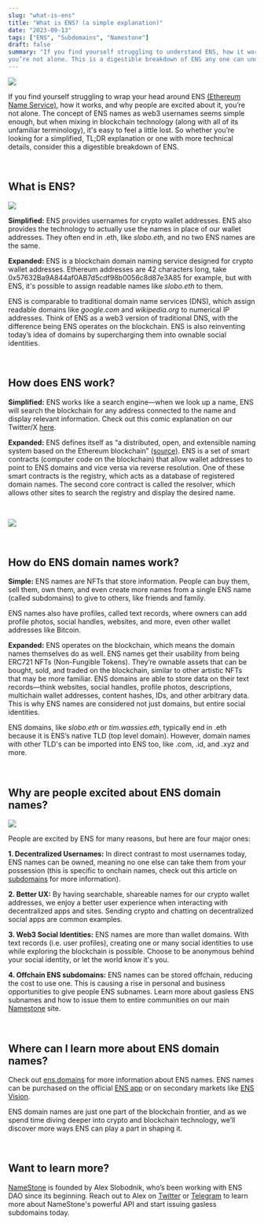 ```yaml
---
slug: "what-is-ens"
title: "What is ENS? (a simple explanation)"
date: "2023-09-13"
tags: ["ENS", "Subdomains", "Namestone"]
draft: false
summary: "If you find yourself struggling to understand ENS, how it works, and why people are excited about it,
you’re not alone. This is a digestible breakdown of ENS any one can understand."
---
```


![](https://hackmd.io/_uploads/B1CKb_CR3.png)

If you find yourself struggling to wrap your head around ENS [(Ethereum Name Service)](https://ens.domains/), how it works, and why people are excited about it,
you’re not alone. The concept of ENS names as web3 usernames seems simple enough, but when mixing in blockchain technology (along with all of its unfamiliar terminology), it's easy to feel a little lost.
So whether you’re looking for a simplified, TL;DR explanation or one with more technical details, consider this a digestible breakdown of ENS.

&nbsp;

## What is ENS?

![](https://hackmd.io/_uploads/HJg4YPRA2.png)

**Simplified:** ENS provides usernames for crypto wallet addresses. ENS also provides the technology to actually use the names in place of our wallet addresses.
They often end in .eth, like _slobo.eth_, and no two ENS names are the same.

**Expanded:** ENS is a blockchain domain naming service designed for crypto wallet addresses. Ethereum addresses
are 42 characters long, take 0x57632Ba9A844af0AB7d5cdf98b0056c8d87e3A85 for example, but with ENS, it's possible
to assign readable names like _slobo.eth_ to them.

ENS is comparable to traditional domain name services (DNS), which assign
readable domains like _google.com_ and _wikipedia.org_ to numerical IP addresses. Think of ENS as a web3
version of traditional DNS, with the difference being ENS operates on the blockchain. ENS is also
reinventing today’s idea of domains by supercharging them into ownable social identities.

&nbsp;

## How does ENS work?

**Simplified:** ENS works like a search engine—when we look up a name, ENS will search the blockchain
for any address connected to the name and display relevant information. Check out this comic explanation on our Twitter/X [here](https://x.com/namestonehq/status/1688588974900625411?s=20).

**Expanded:** ENS defines itself as “a distributed, open, and extensible naming system based on the
Ethereum blockchain” [(source)](https://docs.ens.domains/). ENS is a set of smart contracts (computer code on the
blockchain) that allow wallet addresses to point to ENS domains and vice versa via reverse resolution.
One of these smart contracts is
the registry, which acts as a database of registered domain names. The second core contract
is called the resolver, which allows other sites to search the registry and display the desired
name.

&nbsp;

![](https://hackmd.io/_uploads/BJgb_PR02.jpg)

&nbsp;

## How do ENS domain names work?

**Simple:** ENS names are NFTs that store information. People can buy them, sell them, own them,
and even create more names from a single ENS name (called subdomains) to give to others, like friends and family.

ENS names also have profiles, called text records, where owners can add profile photos, social handles,
websites, and more, even other wallet addresses like Bitcoin.

**Expanded:** ENS operates on the blockchain, which means the domain names themselves
do as well. ENS names get their usability from being ERC721 NFTs (Non-Fungible Tokens).
They’re ownable assets that can be bought, sold, and traded on the blockchain, similar to other artistic NFTs
that may be more familiar. ENS domains are able to store data on their text records—think websites, social handles,
profile photos, descriptions, multichain wallet addresses, content hashes, IDs, and other arbitrary data.
This is why ENS names are considered not just domains, but entire social identities.

ENS domains, like _slobo.eth_ or _tim.wassies.eth_, typically end in .eth because it is ENS’s
native TLD (top level domain). However, domain names with other TLD's can be imported into ENS too, like .com, .id, and .xyz
and more.

&nbsp;

## Why are people excited about ENS domain names?

![](https://hackmd.io/_uploads/BkA-xDRAh.png)

People are excited by ENS for many reasons, but here are four major ones:

**1. Decentralized Usernames:** In direct contrast to most usernames today, ENS names can be owned, meaning no one else can take them from your possession (this is specific to onchain names, check out this article on [subdomains](https://namestone.com/blog/ens-subdomains) for more information).

**2. Better UX:** By having searchable, shareable names for our crypto wallet addresses, we enjoy a better user experience
when interacting with decentralized apps and sites. Sending crypto and chatting on decentralized social apps are common examples.

**3. Web3 Social Identities:** ENS names are more than wallet domains. With text records (i.e. user profiles), creating one or
many social identities to use while exploring the blockchain is possible. Choose to be anonymous behind your social identity, or let the world know it's you.

**4. Offchain ENS subdomains:** ENS names can be stored offchain, reducing the cost to use one. This is causing a rise in personal and business opportunities to give people ENS subnames.
Learn more about gasless ENS subnames and how to issue them to entire communities on our main [Namestone](https://namestone.com) site.

&nbsp;

## Where can I learn more about ENS domain names?

Check out [ens.domains](https://ens.domains/) for more information about ENS names. ENS names can be purchased on the official
[ENS app](https://app.ens.domains) or on secondary markets like [ENS Vision](https://ens.vision/).

ENS domain names are just one part of the blockchain frontier, and as we spend time diving deeper into crypto and blockchain technology,
we’ll discover more ways ENS can play a part in shaping it.

&nbsp;

## Want to learn more?

[NameStone](https://namestone.com) is founded by Alex Slobodnik, who’s been working with ENS DAO since its beginning.
Reach out to Alex on [Twitter](https://twitter.com/AlexSlobodnik) or [Telegram](https://t.me/superslobo) to
learn more about NameStone's powerful API and start issuing gasless subdomains today.
